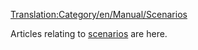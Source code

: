 [[Translation:Category/en/Manual/Scenarios]]


Articles relating to [[en/Archive/Manual/Scenario|scenarios]] are here.